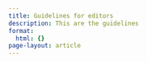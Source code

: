 ```yaml
---
title: Guidelines for editors
description: This are the guidelines
format:
  html: {}
page-layout: article
---
```

